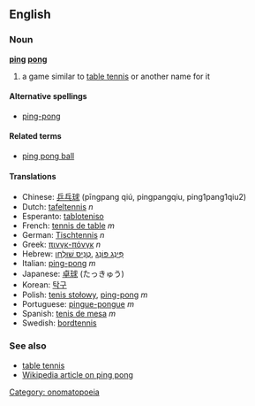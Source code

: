 ==English==
===Noun===
'''[[ping]] [[pong]]'''

# a game similar to [[table tennis]] or another name for it

====Alternative spellings====
*[[ping-pong]]

====Related terms====
*[[ping pong ball]]

====Translations====
*Chinese: [[乒乓球]] (pīngpang qiú, pingpangqiu, ping1pang1qiu2)
*Dutch: [[tafeltennis]] ''n''
*Esperanto: [[tabloteniso]]
*French: [[tennis de table]] ''m''
*German: [[Tischtennis]] ''n''
*Greek: [[πινγκ-πόνγκ]] ''n''
*Hebrew: &rlm;[[טניס שולחן|טֶנִיס שׁוּלְחָן]]&lrm;, &rlm;[[פינג פונג|פִּינְג פּוֹנְג]]&lrm;
*Italian: [[ping-pong]] ''m''
*Japanese: [[卓球]] (たっきゅう)
*Korean: [[탁구]]
*Polish: [[tenis stołowy]], [[ping-pong]] ''m''
*Portuguese: [[pingue-pongue]] ''m''
*Spanish: [[tenis de mesa]] ''m''
*Swedish: [[bordtennis]]

===See also===
*[[table tennis]]
*[[w:Ping pong|Wikipedia article on ping pong]]

[[Category: onomatopoeia]]

<!-- there is a verb also but not sure if it's hyphenated, unhyphenated, or both -->